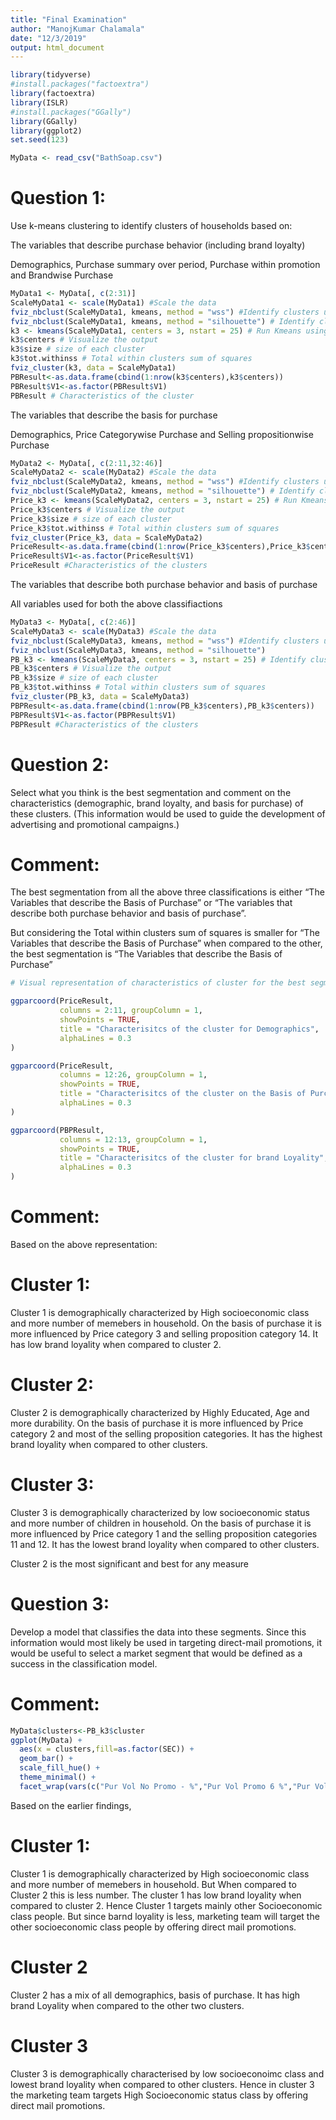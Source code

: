 ---
title: "Final Examination"
author: "ManojKumar Chalamala"
date: "12/3/2019"
output: html_document
---

```{r}
library(tidyverse)
#install.packages("factoextra")
library(factoextra)
library(ISLR)
#install.packages("GGally")
library(GGally)
library(ggplot2)
set.seed(123)

MyData <- read_csv("BathSoap.csv")
```

# Question 1:

Use k-means clustering to identify clusters of households based on:

The variables that describe purchase behavior (including brand loyalty)

Demographics, Purchase summary over period, Purchase within promotion and Brandwise Purchase

```{r}
MyData1 <- MyData[, c(2:31)]
ScaleMyData1 <- scale(MyData1) #Scale the data
fviz_nbclust(ScaleMyData1, kmeans, method = "wss") #Identify clusters using WSS method
fviz_nbclust(ScaleMyData1, kmeans, method = "silhouette") # Identify clusters using silhouette method
k3 <- kmeans(ScaleMyData1, centers = 3, nstart = 25) # Run Kmeans using K = 3
k3$centers # Visualize the output
k3$size # size of each cluster
k3$tot.withinss # Total within clusters sum of squares
fviz_cluster(k3, data = ScaleMyData1)
PBResult<-as.data.frame(cbind(1:nrow(k3$centers),k3$centers))
PBResult$V1<-as.factor(PBResult$V1)
PBResult # Characteristics of the cluster
```

The variables that describe the basis for purchase

Demographics, Price Categorywise Purchase and Selling propositionwise Purchase

```{r}
MyData2 <- MyData[, c(2:11,32:46)]
ScaleMyData2 <- scale(MyData2) #Scale the data
fviz_nbclust(ScaleMyData2, kmeans, method = "wss") #Identify clusters using WSS method
fviz_nbclust(ScaleMyData2, kmeans, method = "silhouette") # Identify clusters using silhouette method
Price_k3 <- kmeans(ScaleMyData2, centers = 3, nstart = 25) # Run Kmeans using K = 3
Price_k3$centers # Visualize the output
Price_k3$size # size of each cluster
Price_k3$tot.withinss # Total within clusters sum of squares
fviz_cluster(Price_k3, data = ScaleMyData2)
PriceResult<-as.data.frame(cbind(1:nrow(Price_k3$centers),Price_k3$centers))
PriceResult$V1<-as.factor(PriceResult$V1)
PriceResult #Characteristics of the clusters
```

The variables that describe both purchase behavior and basis of purchase

All variables used for both the above classifiactions

```{r}
MyData3 <- MyData[, c(2:46)]
ScaleMyData3 <- scale(MyData3) #Scale the data
fviz_nbclust(ScaleMyData3, kmeans, method = "wss") #Identify clusters using WSS method
fviz_nbclust(ScaleMyData3, kmeans, method = "silhouette")
PB_k3 <- kmeans(ScaleMyData3, centers = 3, nstart = 25) # Identify clusters using silhouette method
PB_k3$centers # Visualize the output
PB_k3$size # size of each cluster
PB_k3$tot.withinss # Total within clusters sum of squares
fviz_cluster(PB_k3, data = ScaleMyData3)
PBPResult<-as.data.frame(cbind(1:nrow(PB_k3$centers),PB_k3$centers))
PBPResult$V1<-as.factor(PBPResult$V1)
PBPResult #Characteristics of the clusters
```

# Question 2:

Select what you think is the best segmentation and comment on the characteristics (demographic,
brand loyalty, and basis for purchase) of these clusters. (This information would be used to guide the
development of advertising and promotional campaigns.)

# Comment:

The best segmentation from all the above three classifications is either "The Variables that describe the Basis of Purchase" or "The variables that describe both purchase behavior and basis of purchase".

But considering the Total within clusters sum of squares is smaller for "The Variables that describe the Basis of Purchase" when compared to the other, the best segmentation is "The Variables that describe the Basis of Purchase"

```{r}
# Visual representation of characteristics of cluster for the best segmentation approach

ggparcoord(PriceResult,
           columns = 2:11, groupColumn = 1, 
           showPoints = TRUE, 
           title = "Characterisitcs of the cluster for Demographics",
           alphaLines = 0.3 
) 

ggparcoord(PriceResult,
           columns = 12:26, groupColumn = 1, 
           showPoints = TRUE, 
           title = "Characterisitcs of the cluster on the Basis of Purchase",
           alphaLines = 0.3 
)

ggparcoord(PBPResult,
           columns = 12:13, groupColumn = 1, 
           showPoints = TRUE, 
           title = "Characterisitcs of the cluster for brand Loyality",
           alphaLines = 0.3 
)
```

# Comment:

Based on the above representation:

# Cluster 1: 
Cluster 1 is demographically characterized by High socioeconomic class and more number of memebers in household. On the basis of purchase it is more influenced by Price category 3 and selling proposition category 14. It has low brand loyality when compared to cluster 2.

# Cluster 2:
Cluster 2 is demographically characterized by Highly Educated, Age and more durability. On the basis of purchase it is more influenced by Price category 2 and most of the selling proposition categories. It has the highest brand loyality when compared to other clusters.

# Cluster 3:
Cluster 3 is demographically characterized by low socioeconomic status and more number of children in household. On the basis of purchase it is more influenced by Price category 1 and the selling proposition categories 11 and 12. It has the lowest brand loyality when compared to other clusters.

Cluster 2 is the most significant and best for any measure

# Question 3:

Develop a model that classifies the data into these segments. Since this information would most likely
be used in targeting direct-mail promotions, it would be useful to select a market segment that would be
defined as a success in the classification model.

# Comment:

```{r}
MyData$clusters<-PB_k3$cluster
ggplot(MyData) +
  aes(x = clusters,fill=as.factor(SEC)) +
  geom_bar() +
  scale_fill_hue() +
  theme_minimal() +
  facet_wrap(vars(c("Pur Vol No Promo - %","Pur Vol Promo 6 %","Pur Vol Other Promo %")))
```


Based on the earlier findings,

# Cluster 1:
Cluster 1 is demographically characterized by High socioeconomic class and more number of memebers in household. But When compared to Cluster 2 this is less number. The cluster 1 has low brand loyality when compared to cluster 2. Hence Cluster 1 targets mainly other Socioeconomic class people. But since barnd loyality is less, marketing team will target the other socioeconomic class people by offering direct mail promotions.

# Cluster 2
Cluster 2 has a mix of all demographics, basis of purchase. It has high brand Loyality when compared to the other two clusters. 

# Cluster 3
Cluster 3 is demographically characterised by low socioeconoimc class and lowest brand loyality when compared to other clusters. Hence in cluster 3 the marketing team targets High Socioeconomic status class by offering direct mail promotions.